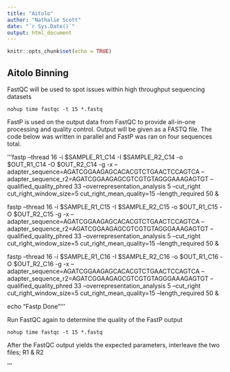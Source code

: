 ```yaml
---
title: "Aitolo"
author: "Nathalie Scott"
date: "`r Sys.Date()`"
output: html_document
---
```


```r
knitr::opts_chunk$set(echo = TRUE)
```

## Aitolo Binning 


FastQC will be used to spot issues within high throughput sequencing datasets 

```nohup time fastqc -t 15 *.fastq```

FastP is used on the output data from FastQC to provide all-in-one processing and quality control. Output will be given as a FASTQ file. The code below was written in parallel and FastP was ran on four sequences total.

'''fastp --thread 16 -i $SAMPLE_R1_C14 -I $SAMPLE_R2_C14 -o $OUT_R1_C14 -O $OUT_R2_C14 -g -x --adapter_sequence=AGATCGGAAGAGCACACGTCTGAACTCCAGTCA --adapter_sequence_r2=AGATCGGAAGAGCGTCGTGTAGGGAAAGAGTGT --qualified_quality_phred 33 --overrepresentation_analysis 5 --cut_right cut_right_window_size=5 cut_right_mean_quality=15 --length_required 50 &

fastp --thread 16 -i $SAMPLE_R1_C15 -I $SAMPLE_R2_C15 -o $OUT_R1_C15 -O $OUT_R2_C15 -g -x --adapter_sequence=AGATCGGAAGAGCACACGTCTGAACTCCAGTCA --adapter_sequence_r2=AGATCGGAAGAGCGTCGTGTAGGGAAAGAGTGT --qualified_quality_phred 33 --overrepresentation_analysis 5 --cut_right cut_right_window_size=5 cut_right_mean_quality=15 --length_required 50 &

fastp --thread 16 -i $SAMPLE_R1_C16 -I $SAMPLE_R2_C16 -o $OUT_R1_C16 -O $OUT_R2_C16 -g -x --adapter_sequence=AGATCGGAAGAGCACACGTCTGAACTCCAGTCA --adapter_sequence_r2=AGATCGGAAGAGCGTCGTGTAGGGAAAGAGTGT --qualified_quality_phred 33 --overrepresentation_analysis 5 --cut_right cut_right_window_size=5 cut_right_mean_quality=15 --length_required 50 &

echo "Fastp Done"'''

Run FastQC again to determine the quality of the FastP output

```nohup time fastqc -t 15 *.fastq```

After the FastQC output yields the expected parameters, interleave the two files; R1 & R2

'''


